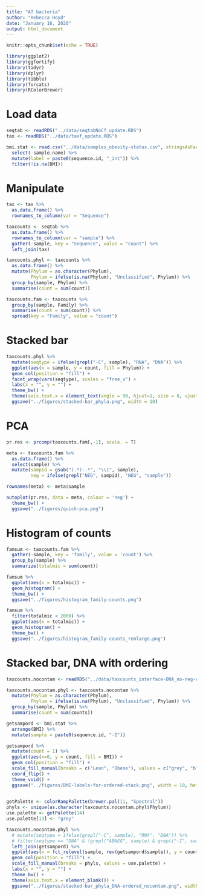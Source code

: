 ```yaml
---
title: "AT bacteria"
author: "Rebecca Hoyd"
date: "January 16, 2020"
output: html_document
---
```


```r
knitr::opts_chunk$set(echo = TRUE)

library(ggplot2)
library(ggfortify)
library(tidyr)
library(dplyr)
library(tibble)
library(forcats)
library(RColorBrewer)
```

# Load data

```r
seqtab <- readRDS("../data/seqtabNoCf_update.RDS")
tax <- readRDS("../data/taxf_update.RDS")

bmi.stat <- read.csv("../data/samples_obesity-status.csv", stringsAsFactors = F) %>%
  select(-sample.name) %>%
  mutate(label = paste0(sequence.id, "_int")) %>%
  filter(!is.na(BMI))
```

# Manipulate 

```r
tax <- tax %>%
  as.data.frame() %>%
  rownames_to_column(var = "Sequence")

taxcounts <- seqtab %>%
  as.data.frame() %>%
  rownames_to_column(var = "sample") %>%
  gather(-sample, key = "Sequence", value = "count") %>%
  left_join(tax)
```

```r
taxcounts.phyl <- taxcounts %>%
  as.data.frame() %>%
  mutate(Phylum = as.character(Phylum),
         Phylum = ifelse(is.na(Phylum), "Unclassified", Phylum)) %>%
  group_by(sample, Phylum) %>%
  summarise(count = sum(count)) 

taxcounts.fam <- taxcounts %>%
  group_by(sample, Family) %>%
  summarise(count = sum(count)) %>%
  spread(key = "Family", value = "count")
```

# Stacked bar

```r
taxcounts.phyl %>%
  mutate(seqtype = ifelse(grepl("-C", sample), "RNA", "DNA")) %>%
  ggplot(aes(x = sample, y = count, fill = Phylum)) +
  geom_col(position = "fill") +
  facet_wrap(vars(seqtype), scales = "free_x") +
  labs(x = "", y = "") +
  theme_bw() +
  theme(axis.text.x = element_text(angle = 90, hjust=1, size = 8, vjust = .5)) +
  ggsave("../figures/stacked-bar_phyla.png", width = 10)
```


# PCA
```r
pr.res <- prcomp(taxcounts.fam[,-1], scale. = T)

meta <- taxcounts.fam %>%
  as.data.frame() %>%
  select(sample) %>%
  mutate(sampid = gsub("(.*)-.*", "\\1", sample),
         neg = ifelse(grepl("NEG", sampid), "NEG", "sample"))

rownames(meta) <- meta$sample
```

```r
autoplot(pr.res, data = meta, colour = 'neg') +
  theme_bw() +
  ggsave("../figures/quick-pca.png")
```

# Histogram of counts

```r
famsum <- taxcounts.fam %>%
  gather(-sample, key = 'family', value = 'count') %>%
  group_by(sample) %>%
  summarize(totalmic = sum(count))

famsum %>%
  ggplot(aes(x = totalmic)) +
  geom_histogram() +
  theme_bw() +
  ggsave("../figures/histogram_family-counts.png")

famsum %>%
  filter(totalmic < 2000) %>%
  ggplot(aes(x = totalmic)) +
  geom_histogram() +
  theme_bw() +
  ggsave("../figures/histogram_family-counts_remlarge.png")
```

# Stacked bar, DNA with ordering

```r
taxcounts.nocontam <- readRDS("../data/taxcounts_interface-DNA_no-neg-contams.RDS")

taxcounts.nocontam.phyl <- taxcounts.nocontam %>%
  mutate(Phylum = as.character(Phylum),
         Phylum = ifelse(is.na(Phylum), "Unclassified", Phylum)) %>%
  group_by(sample, Phylum) %>%
  summarise(count = sum(counts)) 
```

```r
getsampord <- bmi.stat %>%
  arrange(BMI) %>%
  mutate(sample = paste0(sequence.id, "-I"))

getsampord %>%
  mutate(count = 1) %>%
  ggplot(aes(x=0, y = count, fill = BMI)) +
  geom_col(position = "fill") +
  scale_fill_manual(breaks = c("Lean", "Obese"), values = c("grey", "black")) +
  coord_flip() +
  theme_void() +
  ggsave("../figures/BMI-labels-for-ordered-stack.png", width = 10, height = 1)
  
```

```r
getPalette <- colorRampPalette(brewer.pal(11, "Spectral"))
phyls <- unique(as.character(taxcounts.nocontam.phyl$Phylum))
use.palette <- getPalette(14)
use.palette[13] <- "grey"

taxcounts.nocontam.phyl %>%
  # mutate(seqtype = ifelse(grepl("-C", sample), "RNA", "DNA")) %>%
  # filter(seqtype == "DNA" & !grepl("ABNEG", sample) & grepl("-I", sample)) %>%
  left_join(getsampord) %>%
  ggplot(aes(x = fct_relevel(sample, rev(getsampord$sample)), y = count, fill = Phylum)) +
  geom_col(position = "fill") +
  scale_fill_manual(breaks = phyls, values = use.palette) + 
  labs(x = "", y = "") +
  theme_bw() +
  theme(axis.text.x = element_blank()) +
  ggsave("../figures/stacked-bar_phyla_DNA-ordered_nocontam.png", width = 10)
```